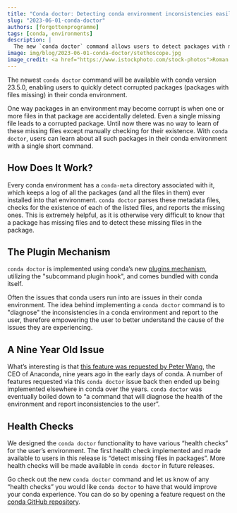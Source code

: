 ```yaml
---
title: "Conda doctor: Detecting conda environment inconsistencies easily"
slug: "2023-06-01-conda-doctor"
authors: [forgottenprogramme]
tags: [conda, environments]
description: |
  The new `conda doctor` command allows users to detect packages with missing files in their conda environments.
image: img/blog/2023-06-01-conda-doctor/stethoscope.jpg
image_credit: <a href="https://www.istockphoto.com/stock-photos">Roman Valiev, Getty Images/iStockphoto</a>
---
```


The newest `conda doctor` command will be available with conda version 23.5.0, enabling users to quickly detect corrupted packages (packages with files missing) in their conda environment.

One way packages in an environment may become corrupt is when one or more files in that package are accidentally deleted. Even a single missing file leads to a corrupted package.
Until now there was no way to learn of these missing files except manually checking for their existence. With `conda doctor`, users can learn about all such packages in their conda environment with a single short command.

<!-- truncate -->

## How Does It Work?

Every conda environment has a `conda-meta` directory associated with it, which keeps a log of all the packages (and all the files in them) ever installed into that environment.
`conda doctor` parses these metadata files, checks for the existence of each of the listed files, and reports the missing ones.
This is extremely helpful, as it is otherwise very difficult to know that a package has missing files and to detect these missing files in the package.

## The Plugin Mechanism

`conda doctor` is implemented using conda’s new [plugins mechanism](https://www.anaconda.com/blog/introducing-a-new-plugin-mechanism-for-conda/), utilizing the "subcommand plugin hook", and comes bundled with conda itself.

Often the issues that conda users run into are issues in their conda environment. The idea behind implementing a `conda doctor` command is to "diagnose" the inconsistencies in a conda environment and report to the user, therefore empowering the user to better understand the cause of the issues they are experiencing.

## A Nine Year Old Issue

What’s interesting is that [this feature was requested by Peter Wang](https://github.com/conda/conda/issues/474), the CEO of Anaconda, nine years ago in the early days of conda. A number of features requested via this `conda doctor` issue back then ended up being implemented elsewhere in conda over the years.
`conda doctor` was eventually boiled down to “a command that will diagnose the health of the environment and report inconsistencies to the user”.

## Health Checks

We designed the `conda doctor` functionality to have various “health checks” for the user’s environment. The first health check implemented and made available to users in this release is “detect missing files in packages”. More health checks will be made available in `conda doctor` in future releases.

Go check out the new `conda doctor` command and let us know of any “health checks” you would like `conda doctor` to have that would improve your conda experience. You can do so by opening a feature request on the [conda GitHub repository](https://github.com/conda/conda).
